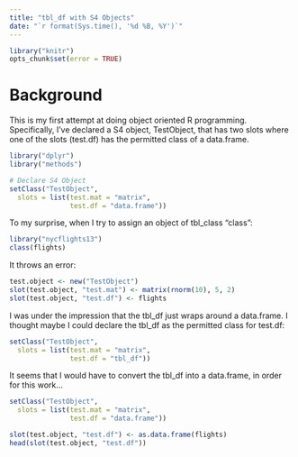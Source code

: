 ```yaml
---
title: "tbl_df with S4 Objects"
date: "`r format(Sys.time(), '%d %B, %Y')`"
---
```


```r
library("knitr")
opts_chunk$set(error = TRUE)
```

# Background 

This is my first attempt at doing object oriented R programming. Specifically, I've declared a S4 object, TestObject, that has two slots where one of the slots (test.df) has the permitted class of a data.frame. 

```r
library("dplyr")
library("methods")

# Declare S4 Object
setClass("TestObject",
  slots = list(test.mat = "matrix",
               test.df = "data.frame"))
```

To my surprise, when I try to assign an object of tbl_class "class":

```r
library("nycflights13")
class(flights)
```

It throws an error:

```r
test.object <- new("TestObject")
slot(test.object, "test.mat") <- matrix(rnorm(10), 5, 2)
slot(test.object, "test.df") <- flights
```

I was under the impression that the tbl_df just wraps around a data.frame. I thought maybe I could declare the tbl_df as the permitted class for test.df:

```r
setClass("TestObject",
  slots = list(test.mat = "matrix",
               test.df = "tbl_df"))
```

It seems that I would have to convert the tbl_df into a data.frame, in order for this work...

```r
setClass("TestObject",
  slots = list(test.mat = "matrix",
               test.df = "data.frame"))

slot(test.object, "test.df") <- as.data.frame(flights)
head(slot(test.object, "test.df"))
```
